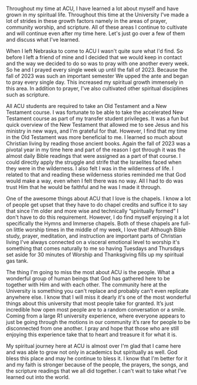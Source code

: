 Throughout my time at ACU, I have learned a lot about myself and have grown in my spiritual life. Throughout this time at the University I've made a lot of strides in these growth factors namely in the areas of prayer, community worship, and scripture. All of these areas I continue to cultivate and will continue even after my time here. Let's just go over a few of them and discuss what I've learned.

When I left Nebraska to come to ACU I wasn't quite sure what I'd find. So before I left a friend of mine and I decided that we would keep in contact and the way we decided to do so was to pray with one another every week. So he and I prayed every single week up until the fall of 2023. Because the fall of 2023 was such an important semester We upped the ante and began to pray every single day. This increased my spiritual growth immensely in this area. In addition to prayer, I've also cultivated other spiritual disciplines such as scripture. 

All ACU students are required to take an Old Testament and a New Testament course. I was fortunate to be able to take the accelerated New Testament course as part of my transfer student privileges.  It was a fun but quick overview of the New Testament that allowed me to see Jesus and his ministry in new ways, and I'm grateful for that. However, I find that my time in the Old Testament was more beneficial to me. I learned so much about Christian living by reading those ancient books. Again the fall of 2023 was a pivotal year in my time here and part of the reason I got through it was the almost daily Bible readings that were assigned as a part of that course. I could directly apply the struggle and strife that the Israelites faced when they were in the wilderness. I also felt I was in the wilderness of life. I related to that and reading these wilderness stories reminded me that God would make a way, even when I felt there was no way. All I had to do was trust Him that he would be faithful and he was I made it through.  

One of the awesome things about ACU that I love is the chapels. I know a lot of people get upset that they have to do chapel credits and suffice it to say that since I'm older and more wise and technically “spiritually formed” I don't have to do this requirement. However, I do find myself enjoying it a lot specifically the Hymns and Immerse chapels. Both of these chapels are full-on little worship times in the middle of my week, I love that! Although Bible study, prayer, meditation, and instruction are important parts of Christian living I've always connected on a visceral emotional level to worship it's something that comes naturally to me so having Tuesdays and Thursdays set aside for 30 minutes of Worship and Thanksgiving fills up my spiritual gas tank.

The thing I'm going to miss the most about ACU is the people. What a wonderful group of human beings that God has gathered here to be together with Him and with each other. The community here at the University is something you can't replace and probably can't even replicate anywhere else. I know that I will miss it dearly it's one of the most wonderful things about this university that most people take for granted. It’s just incredible how open most people are to a random conversation or a smile.  Coming from a large R1 university experience, where everyone appears to just be going through the motions in our community it’s rare for people to be disconnected from one another. I pray and hope that those who are still enjoying this experience take that to heart and treasure it for what it is. 

My spiritual journey here at ACU is almost over I'm glad that I came here and was able to grow not only in academics but spiritually as well.  God bless this place and may he continue to bless it. I know that I'm better for it and my faith is stronger because of the people, the prayers, the songs, and the scripture readings that we all did together. I can't wait to take what I've learned out into the world. 

